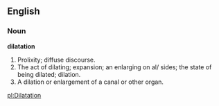 ==English==

===Noun===

'''dilatation'''

#Prolixity; diffuse discourse.
#The act of dilating; expansion; an enlarging on al/ sides; the state of being dilated; dilation.
#A dilation or enlargement of a canal or other organ.

[[pl:Dilatation]]